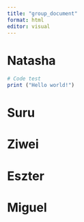 ```yaml
---
title: "group_document"
format: html
editor: visual
---
```


# Natasha
```r
# Code test
print ("Hello world!")
```

# Suru

# Ziwei

# Eszter

# Miguel

